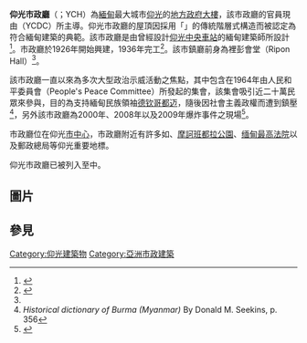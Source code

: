 {{Infobox building
| building_name       = 仰光市政廳
| native_building_name= {{lang|my|ရန်ကုန်မြို့တော်ခန်းမ}}
| image               = 2016 Rangun, Ratusz (04).jpg
| caption             = 仰光市政廳
| location            = {{flag|Burma}}[[仰光|仰光]]
| address             = {{flag|Burma}}[[仰光省|仰光省]][[仰光市|仰光市]][[凱奧克他達區|凱奧克他達區]]摩訶班都拉路（Maha Bandula Road）
| coordinates         = {{coord|16|46|30.09|N|96|09|34.76|E|display=title, inline}}
| start_date          = 1926年
| completion_date     = 1936年
| architect           = {{link-en|烏丁|U Tin}}
}}
{{Designation list|right|designation1=Yangon}}
'''仰光市政廳'''（{{lang-my|ရန်ကုန်မြို့တော်ခန်းမ}}；YCH）為[[緬甸|緬甸]]最大城市[[仰光|仰光]]的[[地方政府大樓|地方政府大樓]]，該市政廳的官員現由{{link-en|仰光城市發展委員會|Yangon City Development Committee}}（YCDC）所主導。仰光市政廳的屋頂因採用「{{link-en|帕亞塔|pyatthat}}」的傳統階層式構造而被認定為符合緬甸建築的典範。該市政廳是由曾經設計[[仰光中央車站|仰光中央車站]]的緬甸建築師{{link-en|烏丁|U Tin}}所設計<ref name="arc">{{cite book| last=Falconer| first=John| year=2001| title=Burmese Design & Architecture| isbn=962-593-882-6| publisher=Periplus| location=Hong Kong|display-authors=etal}}</ref>。市政廳於1926年開始興建，1936年完工<ref name="tmo">{{cite book |title=Aspects of Myanmar Culture |author=Tin Mg Oo |year=2003 |publisher=Zun Pwint Publishing House |location=Yangon |isbn= |pages=56–58 |url=http://images.sagarwarmyae.multiply.multiplycontent.com/attachment/0/Swd8cgoKCD8AABQYlko1/tin%20mg%20oo_myanmar%20culture.pdf?nmid=298950497 |accessdate=2010-09-19 |archive-date=2011-07-14 |archive-url=https://web.archive.org/web/20110714132410/http://images.sagarwarmyae.multiply.multiplycontent.com/attachment/0/Swd8cgoKCD8AABQYlko1/tin%20mg%20oo_myanmar%20culture.pdf?nmid=298950497 |dead-url=no }}</ref>。該市鎮廳前身為裡彭會堂（Ripon Hall）<ref name="tmo"/>。

該市政廳一直以來為多次大型政治示威活動之焦點，其中包含在1964年由人民和平委員會（People's Peace Committee）所發起的集會，該集會吸引近二十萬民眾來參與，目的為支持緬甸民族領袖[[德钦哥都迈|德钦哥都迈]]，隨後因社會主義政權而遭到鎮壓<ref>''Historical dictionary of Burma (Myanmar)'' By Donald M. Seekins, p. 356</ref>，另外該市政廳為2000年、2008年以及2009年爆炸事件之現場<ref>{{Cite web |url=http://www.irrawaddymedia.com/research_show.php?art_id=5762 |title=存档副本 |access-date=2015-11-29 |archive-url=https://web.archive.org/web/20120229232050/http://www.irrawaddymedia.com/research_show.php?art_id=5762 |archive-date=2012-02-29 |dead-url=yes }}</ref>。

市政廳位在仰光[[市中心|市中心]]，市政廳附近有許多如{{link-en|蘇萊佛塔|Sule Pagoda}}、[[摩訶班都拉公園|摩訶班都拉公園]]、[[缅甸最高法院|缅甸最高法院]]以及郵政總局等仰光重要地標。

仰光市政廳已被列入至{{link-en|仰光城市地標列表|Yangon City Heritage List}}中。

==圖片==
{{gallery
|width = 212
|lines = 2
|Image:Chinthe in front of Yangon City Hall.jpg|在[[摩訶班都拉公園|摩訶班都拉公園]]內可見的仰光市政廳
|Image:Yangoncityhall.PNG|仰光市政廳
|Image:RangoonCityHall.jpg|1945年二戰後的仰光市政廳
|Image:Yangon City Hall.jpg|2012年外牆重新粉刷後的仰光市政廳
}}

==參見==
{{Reflist}}

[[Category:仰光建築物|Category:仰光建築物]]
[[Category:亞洲市政建築|Category:亞洲市政建築]]